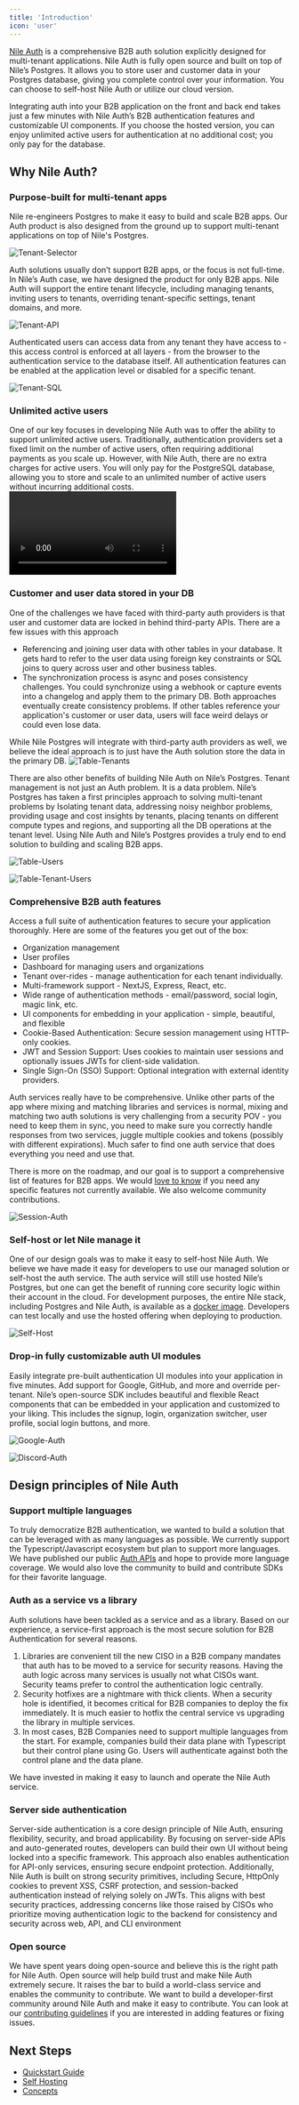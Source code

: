 ```yaml
---
title: 'Introduction'
icon: 'user'
---
```


[Nile Auth](https://github.com/niledatabase/nile-auth) is a comprehensive B2B auth solution explicitly designed for multi-tenant applications. Nile Auth is fully open source and built on top of Nile’s Postgres. It allows you to store user and customer data in your Postgres database, giving you complete control over your information. You can choose to self-host Nile Auth or utilize our cloud version.

Integrating auth into your B2B application on the front and back end takes just a few minutes with Nile Auth’s B2B authentication features and customizable UI components. If you choose the hosted version, you can enjoy unlimited active users for authentication at no additional cost; you only pay for the database.

## Why Nile Auth?

### Purpose-built for multi-tenant apps

Nile re-engineers Postgres to make it easy to build and scale B2B apps. Our Auth product is also designed from the ground up to support multi-tenant applications on top of Nile's Postgres.

![Tenant-Selector](/images/auth/tenantselector.png)

Auth solutions usually don’t support B2B apps, or the focus is not full-time. In Nile’s Auth case, we have designed the product for only B2B apps. Nile Auth will support the entire tenant lifecycle, including managing tenants, inviting users to tenants, overriding tenant-specific settings, tenant domains, and more. 
 
![Tenant-API](/images/auth/tenantapi.png)

Authenticated users can access data from any tenant they have access to - this access control is enforced at all layers - from the browser to the authentication service to the database itself. All authentication features can be enabled at the application level or disabled for a specific tenant.

![Tenant-SQL](/images/auth/tenantsql.png)

### Unlimited active users

One of our key focuses in developing Nile Auth was to offer the ability to support unlimited active users. Traditionally, authentication providers set a fixed limit on the number of active users, often requiring additional payments as you scale up. However, with Nile Auth, there are no extra charges for active users. You will only pay for the PostgreSQL database, allowing you to store and scale to an unlimited number of active users without incurring additional costs.
<Video src="/blog/2025-03-10-introducing-nile-auth/counterforblog.mp4" />
<video
  autoPlay
  muted
  loop
  playsInline
  className="w-full aspect-video"
  src="/images/auth/counterforblog.mp4"
></video>
### Customer and user data stored in your DB

One of the challenges we have faced with third-party auth providers is that user and customer data are locked in behind third-party APIs. There are a few issues with this approach

- Referencing and joining user data with other tables in your database. It gets hard to refer to the user data using foreign key constraints or SQL joins to query across user and other business tables.
- The synchronization process is async and poses consistency challenges. You could synchronize using a webhook or capture events into a changelog and apply them to the primary DB. Both approaches eventually create consistency problems. If other tables reference your application's customer or user data, users will face weird delays or could even lose data.

While Nile Postgres will integrate with third-party auth providers as well, we believe the ideal approach is to just have the Auth solution store the data in the primary DB.
![Table-Tenants](/images/auth/tabletenants.png)

There are also other benefits of building Nile Auth on Nile’s Postgres. Tenant management is not just an Auth problem. It is a data problem. Nile’s Postgres has taken a first principles approach to solving multi-tenant problems by Isolating tenant data, addressing noisy neighbor problems, providing usage and cost insights by tenants, placing tenants on different compute types and regions, and supporting all the DB operations at the tenant level. Using Nile Auth and Nile’s Postgres provides a truly end to end solution to building and scaling B2B apps.

![Table-Users](/images/auth/tableusers.png)

![Table-Tenant-Users](/images/auth/tabletenantusers.png)

### Comprehensive B2B auth features

Access a full suite of authentication features to secure your application thoroughly. Here are some of the features you get out of the box:

- Organization management
- User profiles
- Dashboard for managing users and organizations
- Tenant over-rides - manage authentication for each tenant individually.
- Multi-framework support - NextJS, Express, React, etc.
- Wide range of authentication methods - email/password, social login, magic link, etc.
- UI components for embedding in your application - simple, beautiful, and flexible
- Cookie-Based Authentication: Secure session management using HTTP-only cookies.
- JWT and Session Support: Uses cookies to maintain user sessions and optionally issues JWTs for client-side validation.
- Single Sign-On (SSO) Support: Optional integration with external identity providers.

Auth services really have to be comprehensive. Unlike other parts of the app where mixing and matching libraries and services is normal, mixing and matching two auth solutions is very challenging from a security POV - you need to keep them in sync, you need to make sure you correctly handle responses from two services, juggle multiple cookies and tokens (possibly with different expirations). Much safer to find one auth service that does everything you need and use that.

There is more on the roadmap, and our goal is to support a comprehensive list of features for B2B apps. We would [love to know](https://github.com/orgs/niledatabase/discussions?discussions_q=is%3Aopen+label%3Aauth) if you need any specific features not currently available. We also welcome community contributions.

![Session-Auth](/images/auth/sessionauth.png)
### **Self-host or let Nile manage it**

One of our design goals was to make it easy to self-host Nile Auth. We believe we have made it easy for developers to use our managed solution or self-host the auth service. The auth service will still use hosted Nile’s Postgres, but one can get the benefit of running core security logic within their account in the cloud. For development purposes, the entire Nile stack, including Postgres and Nile Auth, is available as a [docker image](http://localhost:3003/getting-started/postgres_testing). Developers can test locally and use the hosted offering when deploying to production.

![Self-Host](/images/auth/selfhost.png)

### Drop-in fully customizable auth UI modules

Easily integrate pre-built authentication UI modules into your application in five minutes. Add support for Google, GitHub, and more and override per-tenant. Nile’s open-source SDK includes beautiful and flexible React components that can be embedded in your application and customized to your liking. This includes the signup, login, organization switcher, user profile, social login buttons, and more.

![Google-Auth](/images/auth/googleauth.png)

![Discord-Auth](/images/auth/discordauth.png)

## Design principles of Nile Auth

### Support multiple languages

To truly democratize B2B authentication, we wanted to build a solution that can be leveraged with as many languages as possible. 
We currently support the Typescript/Javascript ecosystem but plan to support more languages. 
We have published our public [Auth APIs](/auth/api-reference/auth/sign-in-to-the-application) and hope to provide more language coverage. We would also love the community to build and contribute SDKs for their favorite language.

### Auth as a service vs a library

Auth solutions have been tackled as a service and as a library. Based on our experience, a service-first approach is the most secure solution for B2B Authentication for several reasons.

1. Libraries are convenient till the new CISO in a B2B company mandates that auth has to be moved to a service for security reasons. Having the auth logic across many services is usually not what CISOs want. Security teams prefer to control the authentication logic centrally.
2. Security hotfixes are a nightmare with thick clients. When a security hole is identified, it becomes critical for B2B companies to deploy the fix immediately. It is much easier to hotfix the central service vs upgrading the library in multiple services.
3. In most cases, B2B Companies need to support multiple languages from the start. For example, companies build their data plane with Typescript but their control plane using Go. Users will authenticate against both the control plane and the data plane. 

We have invested in making it easy to launch and operate the Nile Auth service.

### Server side authentication

Server-side authentication is a core design principle of Nile Auth, ensuring flexibility, security, and broad applicability. By focusing on server-side APIs and auto-generated routes, developers can build their own UI without being locked into a specific framework. This approach also enables authentication for API-only services, ensuring secure endpoint protection. Additionally, Nile Auth is built on strong security primitives, including Secure, HttpOnly cookies to prevent XSS, CSRF protection, and session-backed authentication instead of relying solely on JWTs. This aligns with best security practices, addressing concerns like those raised by CISOs who prioritize moving authentication logic to the backend for consistency and security across web, API, and CLI environment

### Open source

We have spent years doing open-source and believe this is the right path for Nile Auth. Open source will help build trust and make Nile Auth extremely secure. It raises the bar to build a world-class service and enables the community to contribute. We want to build a developer-first community around Nile Auth and make it easy to contribute. You can look at our [contributing guidelines](https://github.com/niledatabase/nile-auth/blob/main/CONTRIBUTING.md) if you are interested in adding features or fixing issues.

## Next Steps

- [Quickstart Guide](/auth/quickstarts)
- [Self Hosting](/auth/selfhosting)
- [Concepts](/auth/concepts/tenants) 
